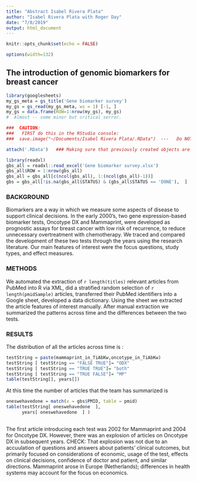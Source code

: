 ```yaml
---
title: "Abstract Isabel Rivera Plata"
author: "Isabel Rivera Plata with Roger Day"
date: "7/8/2019"
output: html_document
---
```


```r
knitr::opts_chunk$set(echo = FALSE)

options(width=132)
```


## The introduction of genomic biomarkers for breast cancer

```r
library(googlesheets)
my_gs_meta = gs_title('Gene biomarker survey')
my_gs = gs_read(my_gs_meta, ws = 1) [-1, ]
my_gs = data.frame(ROW=1:nrow(my_gs), my_gs)
#  Almost -- some minor but critical serror.
```

```r
###  CAUTION:
###   FIRST do this in the RStudio console:
###  save.image("~/Documents/Isabel Rivera Plata/.RData")  ---   Do NOT run this line in this document!

attach('.RData')   ### Making sure that previously created objects are available.

library(readxl)
gbs_all = readxl::read_excel('Gene biomarker survey.xlsx')
gbs_all$ROW = 1:nrow(gbs_all)
gbs_all = gbs_all[c(ncol(gbs_all), 1:(ncol(gbs_all)-1))]
gbs = gbs_all[!is.na(gbs_all$STATUS) & (gbs_all$STATUS == 'DONE'),  ]
```

### BACKGROUND

Biomarkers are a way in which we measure some aspects of disease to support clinical decisions. In the early 2000's, two gene expression-based biomarker tests, Oncotype DX and Mammaprint, were developed as prognostic assays for breast cancer with low risk of recurrence, to reduce unnecessary overtreatment with chemotherapy. We traced and compared the development of these two tests through the years using the research literature. Our main features of interest were the focus questions, study types, and effect measures. 


### METHODS
We automated the extraction of `r length(titles)` relevant articles from PubMed into R via XML, did a stratified random selection of `r length(pmidSample)` articles, transferred their PubMed identifiers into a Google sheet, developed a data dictionary. Using the sheet we extracted the article features of interest manually. After manual extraction we summarized the patterns across time and the differences between the two tests. 


### RESULTS

The distribution of all the articles across time is :

```r
testString = paste(mammaprint_in_TiAbKw,oncotype_in_TiAbKw)
testString [ testString == "FALSE TRUE"]= "ODX"
testString [ testString == "TRUE TRUE"]= "both"
testString [ testString == "TRUE FALSE"]= "MP"
table(testString[], years[])

```

At this time the number of articles that the team has summarized is 

```r
oneswehavedone = match(x = gbs$PMID, table = pmid) 
table(testString[ oneswehavedone  ],
      years[ oneswehavedone  ] )
  
```

The first article introducing each test was 2002 for Mammaprint and 2004 for Oncotype DX. However, there was an explosion of articles on Oncotype DX in subsequent years. CHECK:  That explosion was not due to an accuulation of questions and answers about patients' clinical outcomes, but primarily focused on considerations of economic, usage of the test, effects on clinical decisions, confidence of doctor and patient, and similar directions. Mammaprint arose in Europe (Netherlands); differences in health systems may account for the focus on economics.
